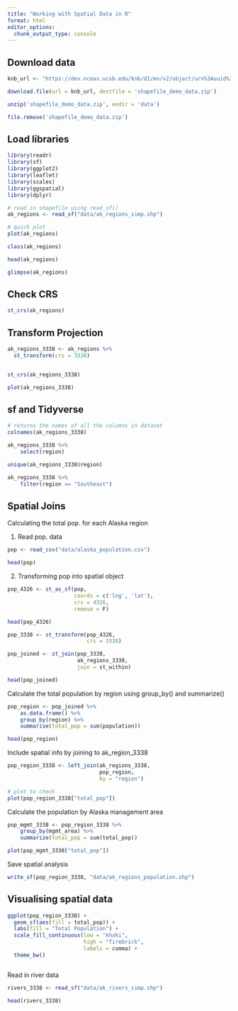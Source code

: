```yaml
---
title: "Working with Spatial Data in R"
format: html
editor_options: 
  chunk_output_type: console
---
```


## Download data
```r
knb_url <- "https://dev.nceas.ucsb.edu/knb/d1/mn/v2/object/urn%3Auuid%3Aaceaecb2-1ce0-4d41-a839-d3607d32bb58"

download.file(url = knb_url, destfile = 'shapefile_demo_data.zip')

unzip('shapefile_demo_data.zip', exdir = 'data')

file.remove('shapefile_demo_data.zip')
```

## Load libraries
```r
library(readr)
library(sf)
library(ggplot2)
library(leaflet)
library(scales)
library(ggspatial)
library(dplyr)
```

```r
# read in shapefile using read_sf()
ak_regions <- read_sf("data/ak_regions_simp.shp")
```

```r
# quick plot
plot(ak_regions)

class(ak_regions)

head(ak_regions)

glimpse(ak_regions)
```

## Check CRS
```r
st_crs(ak_regions)
```

## Transform Projection
```r
ak_regions_3338 <- ak_regions %>% 
  st_transform(crs = 3338)


st_crs(ak_regions_3338)

plot(ak_regions_3338)
```


## sf and Tidyverse

```r
# returns the names of all the columns in dataset
colnames(ak_regions_3338)

ak_regions_3338 %>%
    select(region)

unique(ak_regions_3338$region)

ak_regions_3338 %>%
    filter(region == "Southeast")
```


## Spatial Joins

Calculating the total pop. for each Alaska region

1. Read pop. data

```r
pop <- read_csv("data/alaska_population.csv")

head(pop)
```


2. Transforming pop into spatial object

```r
pop_4326 <- st_as_sf(pop,
                     coords = c('lng', 'lat'),
                     crs = 4326,
                     remove = F)

head(pop_4326)

pop_3338 <- st_transform(pop_4326, 
                         crs = 3338)

pop_joined <- st_join(pop_3338, 
                      ak_regions_3338, 
                      join = st_within)

head(pop_joined)
```





Calculate the total population by region using group_by() and summarize()

```r
pop_region <- pop_joined %>%
    as.data.frame() %>%
    group_by(region) %>%
    summarise(total_pop = sum(population))

head(pop_region)
```


Include spatial info by joining to ak_region_3338
```r

pop_region_3338 <- left_join(ak_regions_3338, 
                             pop_region, 
                             by = "region")

# plot to check
plot(pop_region_3338["total_pop"])
```


Calculate the population by Alaska management area
```r
pop_mgmt_3338 <- pop_region_3338 %>%
    group_by(mgmt_area) %>%
    summarize(total_pop = sum(total_pop))

plot(pop_mgmt_3338["total_pop"])
```


Save spatial analysis
```r
write_sf(pop_region_3338, "data/ak_regions_population.shp")
```


## Visualising spatial data
```r
ggplot(pop_region_3338) + 
  geom_sf(aes(fill = total_pop)) + 
  labs(fill = "Total Population") + 
  scale_fill_continuous(low = "khaki", 
                        high = "firebrick",
                        labels = comma) +
  theme_bw()



```


Read in river data
```r
rivers_3338 <- read_sf("data/ak_rivers_simp.shp")

head(rivers_3338)
```















